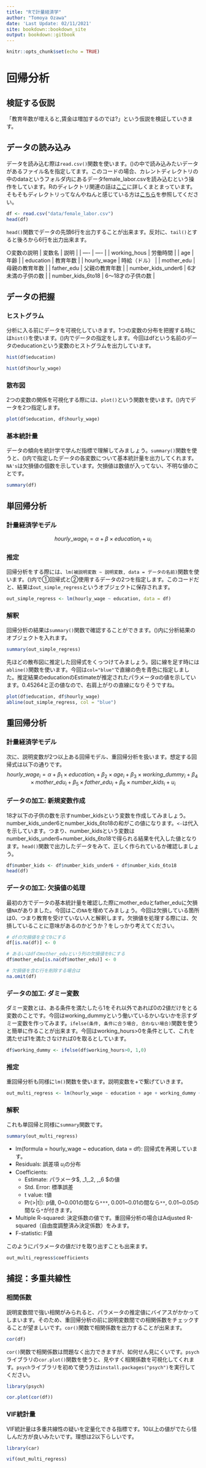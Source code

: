 ```yaml
---
title: "Rで計量経済学"
author: "Tomoya Ozawa"
date: 'Last Update: 02/11/2021'
site: bookdown::bookdown_site
output: bookdown::gitbook
---
```

```r
knitr::opts_chunk$set(echo = TRUE)
```

# 回帰分析
## 検証する仮説

「教育年数が増えると,賃金は増加するのでは?」という仮説を検証していきます。

## データの読み込み

データを読み込む際は```read.csv()```関数を使います。()の中で読み込みたいデータがあるファイル名を指定してます。このコードの場合、カレントディレクトリの中のdataというフォルダ内にあるデータfemale_labor.csvを読み込むという操作をしています。Rのディレクトリ関連の話は[ここ](https://qiita.com/d-cassette/items/59bb6e4b9bbf8e53d2a9)に詳しくまとまっています。そもそもディレクトリってなんやねんと感じている方は[こちら](https://www.pc-master.jp/words/directory.html)を参照してください。

```r
df <- read.csv("data/female_labor.csv")
head(df)
```
```head()```関数でデータの先頭6行を出力することが出来ます。反対に、```tail()```とすると後ろから6行を出力出来ます。

○変数の説明
|  変数名  |  説明  |
| ---- | ---- |
|  working_hous  |  労働時間  |
|  age  |  年齢  |
|  education  |  教育年数  |
|  hourly_wage  |  時給（ドル）  |
|  mother_edu  |  母親の教育年数  |
|  father_edu  |  父親の教育年数  |
|  number_kids_under6  |  6才未満の子供の数  |
|  number_kids_6to18  | 6〜18才の子供の数   |


## データの把握

### ヒストグラム
分析に入る前にデータを可視化していきます。1つの変数の分布を把握する時には```hist()```を使います。()内でデータの指定をします。今回はdfという名前のデータのeducationという変数のヒストグラムを出力しています。

```r
hist(df$education)
```

```r
hist(df$hourly_wage)
```

### 散布図
2つの変数の関係を可視化する際には、```plot()```という関数を使います。()内でデータを2つ指定します。

```r
plot(df$education, df$hourly_wage)
```


### 基本統計量
データの傾向を統計学で学んだ指標で理解してみましょう。```summary()```関数を使うと、()内で指定したデータの各変数について基本統計量を出力してくれます。```NA's```は欠損値の個数を示しています。欠損値は数値が入ってない、不明な値のことです。
```r
summary(df)
```

## 単回帰分析

### 計量経済学モデル

$$ 
hourly\_wage_{i} = \alpha + \beta\times education_{i} + u_{i} 
$$

### 推定
回帰分析をする際には、```lm(被説明変数 ~ 説明変数, data = データの名前)```関数を使います。()内で①回帰式と②使用するデータの2つを指定します。このコードだと、結果は```out_simple_regress```というオブジェクトに保存されます。

```r
out_simple_regress <- lm(hourly_wage ~ education, data = df)
```


### 解釈
回帰分析の結果は```summary()```関数で確認することができます。()内に分析結果のオブジェクトを入れます。
```r
summary(out_simple_regress)
```

先ほどの散布図に推定した回帰式をくっつけてみましょう。図に線を足す時には```abline()```関数を使います。今回は```col="blue"```で直線の色を青色に指定しました。推定結果のeducationのEstimateが推定されたパラメータ$\alpha$の値を示しています。0.45264と正の値なので、右肩上がりの直線になりそうですね。
```r
plot(df$education, df$hourly_wage)
abline(out_simple_regress, col = "blue")
```


## 重回帰分析
### 計量経済学モデル 
次に、説明変数が2つ以上ある回帰モデル、重回帰分析を扱います。想定する回帰式は以下の通りです。
$$ 
hourly\_wage_{i} = \alpha + \beta_{1}\times education_{i}+ \beta_{2}\times age_{i} + \beta_{3}\times working\_dummy_{i} + \beta_{4}\times mother\_edu_{i} + \beta_{5}\times father\_edu_{i} + \beta_{6}\times number\_kids_{i}+  u_{i} 
$$

### データの加工: 新規変数作成
18才以下の子供の数を示すnumber_kidsという変数を作成してみましょう。number_kids_under6とnumber_kids_6to18の和がこの値になります。```<-```は代入を示しています。つまり、number_kidsという変数はnumber_kids_under6+number_kids_6to18で得られる結果を代入した値となります。```head()```関数で出力したデータをみて、正しく作られているか確認しましょう。

```r
df$number_kids <- df$number_kids_under6 + df$number_kids_6to18
head(df)
```

### データの加工: 欠損値の処理
最初の方でデータの基本統計量を確認した際にmother_eduとfather_eduに欠損値```NA```がありました。今回はこの```NA```を埋めてみましょう。今回は欠損している箇所は0、つまり教育を受けていない人と解釈します。欠損値を処理する際には、欠損していることに意味があるのかどうか？をしっかり考えてください。

```r
# dfの欠損値を全て0にする
df[is.na(df)] <- 0

# あるいはdfのmother_eduという列の欠損値を0にする
df$mother_edu[is.na(df$mother_edu)] <- 0

# 欠損値を含む行を削除する場合は
na.omit(df)
```

### データの加工: ダミー変数
ダミー変数とは、ある条件を満たしたら1をそれ以外であれば0の2値だけをとる変数のことです。今回はworking_dummyという働いているかいないかを示すダミー変数を作ってみます。```ifelse(条件, 条件に合う場合, 合わない場合)```関数を使うと簡単に作ることが出来ます。今回はworking_hours>0を条件として、これを満たせば1を満たさなければ0を取るとしています。

```r
df$working_dummy <- ifelse(df$working_hours>0, 1,0)
```

### 推定
重回帰分析も同様に```lm()```関数を使います。説明変数を+で繋げていきます。
```r
out_multi_regress <- lm(hourly_wage ~ education + age + working_dummy + mother_edu + father_edu + number_kids, data = df )
```


### 解釈
これも単回帰と同様に```summary```関数です。

```r
summary(out_multi_regress)
```
- lm(formula = hourly_wage ~ education, data = df): 回帰式を再掲しています。
- Residuals: 誤差項 $u_i$の分布
- Coefficients: 
  - Estimate: パラメータ$\alpha, \beta_1,\beta_2, \cdots,\beta_6 $の値
  - Std. Error: 標準誤差
  - t value: t値
  - Pr(>|t|): p値, 0~0.001の間なら`***`, 0.001~0.01の間なら`**`, 0.01~0.05の間なら`*`が付きます。
- Multiple R-squared: 決定係数の値です。重回帰分析の場合はAdjusted R-squared（自由度調整済み決定係数）をみます。
- F-statistic: F値


このようにパラメータの値だけを取り出すことも出来ます。
```r
out_multi_regress$coefficients
```

## 捕捉：多重共線性
### 相関係数
説明変数間で強い相関がみられると、パラメータの推定値にバイアスがかかってしまいます。そのため、重回帰分析の前に説明変数間での相関係数をチェックすることが望ましいです。```cor()```関数で相関係数を出力することが出来ます。

```r
cor(df)
```

```cor()```関数で相関係数は問題なく出力できますが、如何せん見にくいです。```psych```ライブラリの```cor.plot()```関数を使うと、見やすく相関係数を可視化してくれます。```psych```ライブラリを初めて使う方は```install.packages("psych")```を実行してください。


```r
library(psych)
```

```r
cor.plot(cor(df))
```

### VIF統計量
VIF統計量は多重共線性の疑いを定量化できる指標です。10以上の値がでたら怪しんだ方が良いみたいです。理想は2以下らしいです。

```r
library(car)
```


```r
vif(out_multi_regress)
```








